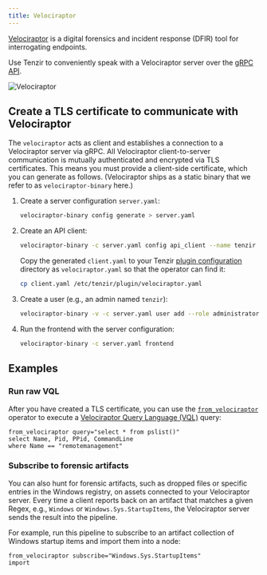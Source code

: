```yaml
---
title: Velociraptor
---
```


[Velociraptor](https://docs.velociraptor.app) is a digital forensics and
incident response (DFIR) tool for interrogating endpoints.

Use Tenzir to conveniently speak with a Velociraptor server over the [gRPC
API][api].

[api]: https://docs.velociraptor.app/docs/server_automation/server_api/

![Velociraptor](velociraptor.svg)

## Create a TLS certificate to communicate with Velociraptor

The `velociraptor` acts as client and establishes a connection to a Velociraptor
server via gRPC. All Velociraptor client-to-server communication is mutually
authenticated and encrypted via TLS certificates. This means you must provide a
client-side certificate, which you can generate as follows. (Velociraptor ships
as a static binary that we refer to as `velociraptor-binary` here.)


<Steps>

1. Create a server configuration `server.yaml`:
   ```bash
   velociraptor-binary config generate > server.yaml
   ```

2. Create an API client:
   ```bash
   velociraptor-binary -c server.yaml config api_client --name tenzir client.yaml
   ```

   Copy the generated `client.yaml` to your Tenzir [plugin
   configuration](../../configuration.md#plugins) directory as `velociraptor.yaml`
   so that the operator can find it:
   ```bash
   cp client.yaml /etc/tenzir/plugin/velociraptor.yaml
   ```

3. Create a user (e.g., an admin named `tenzir`):
   ```bash
   velociraptor-binary -v -c server.yaml user add --role administrator tenzir
   ```

4. Run the frontend with the server configuration:
   ```bash
   velociraptor-binary -c server.yaml frontend
   ```

</Steps>

## Examples

### Run raw VQL

After you have created a TLS certificate, you can use the
[`from_velociraptor`](../../reference/operators/from_velociraptor)
operator to execute a [Velociraptor Query Language
(VQL)](https://docs.velociraptor.app/docs/vql/) query:

```tql
from_velociraptor query="select * from pslist()"
select Name, Pid, PPid, CommandLine
where Name == "remotemanagement"
```

### Subscribe to forensic artifacts

You can also hunt for forensic artifacts, such as dropped files or specific
entries in the Windows registry, on assets connected to your Velociraptor
server. Every time a client reports back on an artifact that matches a given
Regex, e.g., `Windows` or `Windows.Sys.StartupItems`, the Velociraptor server
sends the result into the pipeline.

For example, run this pipeline to subscribe to an artifact collection of Windows
startup items and import them into a node:

```tql
from_velociraptor subscribe="Windows.Sys.StartupItems"
import
```
